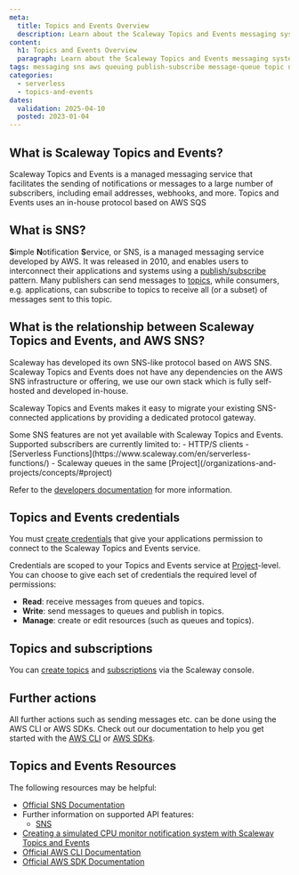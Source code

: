 ```yaml
---
meta:
  title: Topics and Events Overview
  description: Learn about the Scaleway Topics and Events messaging system
content:
  h1: Topics and Events Overview
  paragraph: Learn about the Scaleway Topics and Events messaging system
tags: messaging sns aws queuing publish-subscribe message-queue topic notification simple notification service
categories:
  - serverless
  - topics-and-events
dates:
  validation: 2025-04-10
  posted: 2023-01-04
---
```


## What is Scaleway Topics and Events?

Scaleway Topics and Events is a managed messaging service that facilitates the sending of notifications or messages to a large number of subscribers, including email addresses, webhooks, and more. Topics and Events uses an in-house protocol based on AWS SQS

## What is SNS?

**S**imple **N**otification **S**ervice, or SNS, is a managed messaging service developed by AWS. It was released in 2010, and enables users to interconnect their applications and systems using a [publish/subscribe](/topics-and-events/concepts#publishsubscribe) pattern. Many publishers can send messages to [topics](/topics-and-events/concepts#topic), while consumers, e.g. applications, can subscribe to topics to receive all (or a subset) of messages sent to this topic. 

## What is the relationship between Scaleway Topics and Events, and AWS SNS?

Scaleway has developed its own SNS-like protocol based on AWS SNS. Scaleway Topics and Events does not have any dependencies on the AWS SNS infrastructure or offering, we use our own stack which is fully self-hosted and developed in-house.

Scaleway Topics and Events makes it easy to migrate your existing SNS-connected applications by providing a dedicated protocol gateway.

<Message type="note">
  Some SNS features are not yet available with Scaleway Topics and Events. Supported subscribers are currently limited to:
    - HTTP/S clients
    - [Serverless Functions](https://www.scaleway.com/en/serverless-functions/)
    - Scaleway queues in the same [Project](/organizations-and-projects/concepts/#project)

  Refer to the [developers documentation](https://www.scaleway.com/en/developers/api/messaging-and-queuing/sns-api/) for more information.
</Message>

## Topics and Events credentials

You must [create credentials](/topics-and-events/how-to/create-credentials/) that give your applications permission to connect to the Scaleway Topics and Events service.

Credentials are scoped to your Topics and Events service at [Project](/organizations-and-projects/concepts/#project)-level. You can choose to give each set of credentials the required level of permissions:

  - **Read**: receive messages from queues and topics.
  - **Write**: send messages to queues and publish in topics.
  - **Manage**: create or edit resources (such as queues and topics).

## Topics and subscriptions

You can [create topics](/topics-and-events/how-to/create-manage-topics/) and [subscriptions](/topics-and-events/how-to/create-manage-subscriptions/) via the Scaleway console.

## Further actions

All further actions such as sending messages etc. can be done using the AWS CLI or AWS SDKs. Check out our documentation to help you get started with the [AWS CLI](/topics-and-events/api-cli/connect-aws-cli/) or [AWS SDKs](/topics-and-events/api-cli/python-node-topics-events/).

## Topics and Events Resources

The following resources may be helpful:

  - [Official SNS Documentation](https://docs.aws.amazon.com/sns/latest/dg/welcome.html)
  - Further information on supported API features:
    - [SNS](/topics-and-events/reference-content/topics-and-events-support/)
  - [Creating a simulated CPU monitor notification system with Scaleway Topics and Events](/tutorials/sns-instances-notification-system/)
  - [Official AWS CLI Documentation](https://aws.amazon.com/cli/)
  - [Official AWS SDK Documentation](https://aws.amazon.com/developer/tools/)